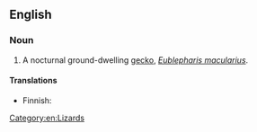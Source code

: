 ==English==

===Noun===
{{wikipedia}}
{{en-noun|head=[[leopard]] [[gecko]]}}

# A nocturnal ground-dwelling [[gecko]], ''[[Eublepharis macularius]]''.

====Translations====
{{trans-top|''Eublepharis macularius''}}
* Finnish: {{t|fi|leopardigekko}}
{{trans-mid}}
{{trans-bottom}}

[[Category:en:Lizards]]